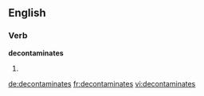 
==English==

===Verb===
'''decontaminates'''

# {{third-person singular of|[[decontaminate]]}}

[[de:decontaminates]]
[[fr:decontaminates]]
[[vi:decontaminates]]